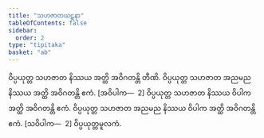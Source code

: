 ```yaml
---
title: "သဟဇာတဃဋနာ"
tableOfContents: false
sidebar:
  order: 2
type: "tipitaka"
basket: "ab"
---
```



<DynamicBreadcrumb />

<Division number="378">

<Paragraph number="1137">
ဝိပ္ပယုတ္တ သဟဇာတ နိဿယ အတ္ထိ အဝိဂတန္တိ တီဏိ. ဝိပ္ပယုတ္တ သဟဇာတ အညမည နိဿယ အတ္ထိ အဝိဂတန္တိ ဧကံ. [အဝိပါက—  2]
</Paragraph>

<Paragraph number="1138">
ဝိပ္ပယုတ္တ သဟဇာတ နိဿယ ဝိပါက အတ္ထိ အဝိဂတန္တိ ဧကံ. ဝိပ္ပယုတ္တ သဟဇာတ အညမည နိဿယ ဝိပါက အတ္ထိ အဝိဂတန္တိ ဧကံ. [သဝိပါက—  2]

</Paragraph>
</Division>

<Paragraph number="1139" type="center">
ဝိပ္ပယုတ္တမူလကံ.
</Paragraph>